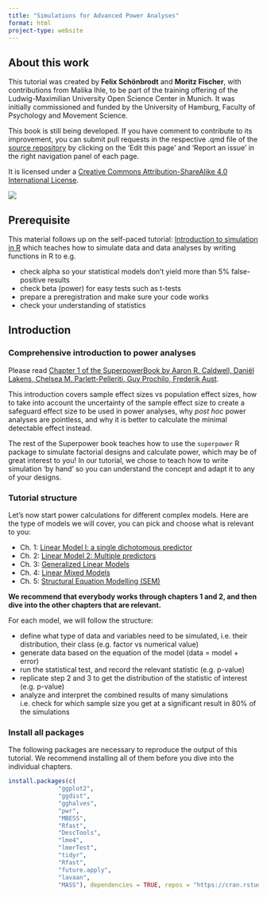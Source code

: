 ---
title: "Simulations for Advanced Power Analyses"
format: html
project-type: website
---

## About this work

This tutorial was created by **Felix Schönbrodt** and **Moritz Fischer**, with contributions from Malika Ihle, to be part of the training offering of the Ludwig-Maximilian University Open Science Center in Munich. It was initially commissioned and funded by the University of Hamburg, Faculty of Psychology and Movement Science.

This book is still being developed. If you have comment to contribute to its improvement, you can submit pull requests in the respective .qmd file of the [source repository](https://github.com/MalikaIhle/Simulations-for-Advanced-Power-Analyses) by clicking on the 'Edit this page' and 'Report an issue' in the right navigation panel of each page.


It is licensed under a [Creative Commons Attribution-ShareAlike 4.0 International License](https://creativecommons.org/licenses/by-sa/4.0/).

![](images/LMU-OSC_logo_small.jpg){fig-align="left" fig-alt="LMU-OSC green logo"}

## Prerequisite

This material follows up on the self-paced tutorial: [Introduction to simulation in R](https://malikaihle.github.io/Introduction-Simulations-in-R/) which teaches how to simulate data and data analyses by writing functions in R to e.g.

-   check alpha so your statistical models don't yield more than 5% false-positive results
-   check beta (power) for easy tests such as t-tests
-   prepare a preregistration and make sure your code works
-   check your understanding of statistics

## Introduction

### Comprehensive introduction to power analyses

Please read [Chapter 1 of the SuperpowerBook by Aaron R. Caldwell, Daniël Lakens, Chelsea M. Parlett-Pelleriti, Guy Prochilo, Frederik Aust](https://aaroncaldwell.us/SuperpowerBook/introduction-to-power-analysis.html).

This introduction covers sample effect sizes vs population effect sizes, how to take into account the uncertainty of the sample effect size to create a safeguard effect size to be used in power analyses, why *post hoc* power analyses are pointless, and why it is better to calculate the minimal detectable effect instead.

The rest of the Superpower book teaches how to use the `superpower` R package to simulate factorial designs and calculate power, which may be of great interest to you! In our tutorial, we chose to teach how to write simulation 'by hand' so you can understand the concept and adapt it to any of your designs.

### Tutorial structure

Let's now start power calculations for different complex models. Here are the type of models we will cover, you can pick and choose what is relevant to you:

-   Ch. 1: [Linear Model I: a single dichotomous predictor](LM1.qmd)\
-   Ch. 2: [Linear Model 2: Multiple predictors](LM2.qmd)\
-   Ch. 3: [Generalized Linear Models](GLM.qmd)\
-   Ch. 4: [Linear Mixed Models](LMM.qmd)\
-   Ch. 5: [Structural Equation Modelling (SEM)](SEM.qmd)

**We recommend that everybody works through chapters 1 and 2, and then dive into the other chapters that are relevant.**

For each model, we will follow the structure:

-   define what type of data and variables need to be simulated, i.e. their distribution, their class (e.g. factor vs numerical value)
-   generate data based on the equation of the model (data = model + error)
-   run the statistical test, and record the relevant statistic (e.g. p-value)
-   replicate step 2 and 3 to get the distribution of the statistic of interest (e.g. p-value)
-   analyze and interpret the combined results of many simulations i.e. check for which sample size you get at a significant result in 80% of the simulations

### Install all packages

The following packages are necessary to reproduce the output of this tutorial. We recommend installing all of them before you dive into the individual chapters.

```{r install all packages, message = FALSE, error = FALSE, warning=FALSE, echo=TRUE, results='hide'}

install.packages(c(
              "ggplot2", 
              "ggdist", 
              "gghalves", 
              "pwr", 
              "MBESS", 
              "Rfast", 
              "DescTools", 
              "lme4", 
              "lmerTest", 
              "tidyr", 
              "Rfast", 
              "future.apply", 
              "lavaan", 
              "MASS"), dependencies = TRUE, repos = "https://cran.rstudio.com/")

```
